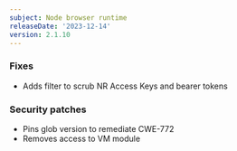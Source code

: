 ```yaml
---
subject: Node browser runtime
releaseDate: '2023-12-14'
version: 2.1.10
---
```


### Fixes

* Adds filter to scrub NR Access Keys and bearer tokens

### Security patches

* Pins glob version to remediate CWE-772
* Removes access to VM module
